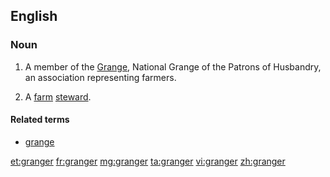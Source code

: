 {{also|Granger}}
==English==

===Noun===
{{en-noun}}

# {{US}} A member of the [[Grange]], National Grange of the Patrons of Husbandry, an association representing farmers.
# {{obsolete}} A [[farm]] [[steward]].

====Related terms====
* [[grange]]

[[et:granger]]
[[fr:granger]]
[[mg:granger]]
[[ta:granger]]
[[vi:granger]]
[[zh:granger]]